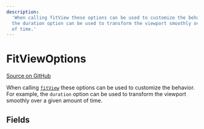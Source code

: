 ```yaml
---
description:
  'When calling fitView these options can be used to customize the behavior. For example,
  the duration option can be used to transform the viewport smoothly over a given amount
  of time.'
---
```


# FitViewOptions

[Source on GitHub](https://github.com/xyflow/xyflow/blob/main/packages/react/src/types/general.ts/#L67-L68)

When calling [`fitView`](/api-reference/types/react-flow-instance#fitview) these options
can be used to customize the behavior. For example, the `duration` option can be used to
transform the viewport smoothly over a given amount of time.

## Fields

<APIDocs typeName="FitViewOptions" />
